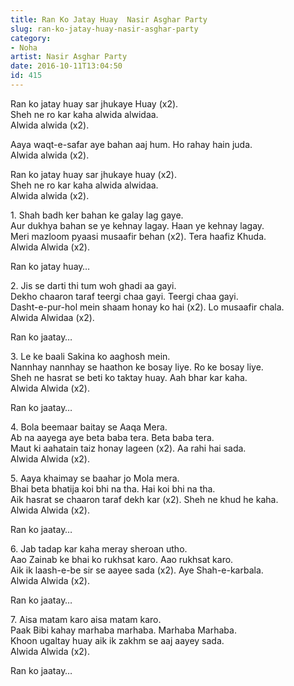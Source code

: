 ```yaml
---
title: Ran Ko Jatay Huay  Nasir Asghar Party
slug: ran-ko-jatay-huay-nasir-asghar-party
category: 
- Noha
artist: Nasir Asghar Party
date: 2016-10-11T13:04:50
id: 415
---
```


<p>Ran ko jatay huay sar jhukaye Huay (x2).<br />
Sheh ne ro kar kaha alwida alwidaa.<br />
Alwida alwida (x2).</p>
<p>Aaya waqt-e-safar aye bahan aaj hum. Ho rahay hain juda.<br />
Alwida alwida (x2).</p>
<p>Ran ko jatay huay sar jhukaye huay (x2).<br />
Sheh ne ro kar kaha alwida alwidaa.<br />
Alwida alwida (x2).</p>
<p>1. Shah badh ker bahan ke galay lag gaye.<br />
Aur dukhya bahan se ye kehnay lagay. Haan ye kehnay lagay.<br />
Meri mazloom pyaasi musaafir behan (x2). Tera haafiz Khuda.<br />
Alwida Alwida (x2).</p>
<p>Ran ko jatay huay…</p>
<p>2. Jis se darti thi tum woh ghadi aa gayi.<br />
Dekho chaaron taraf teergi chaa gayi. Teergi chaa gayi.<br />
Dasht-e-pur-hol mein shaam honay ko hai (x2). Lo musaafir chala.<br />
Alwida Alwidaa (x2).</p>
<p>Ran ko jaatay…</p>
<p>3. Le ke baali Sakina ko aaghosh mein.<br />
Nannhay nannhay se haathon ke bosay liye. Ro ke bosay liye.<br />
Sheh ne hasrat se beti ko taktay huay. Aah bhar kar kaha.<br />
Alwida Alwida (x2).</p>
<p>Ran ko jaatay…</p>
<p>4. Bola beemaar baitay se Aaqa Mera.<br />
Ab na aayega aye beta baba tera. Beta baba tera.<br />
Maut ki aahatain taiz honay lageen (x2). Aa rahi hai sada.<br />
Alwida Alwida (x2).</p>
<p>5. Aaya khaimay se baahar jo Mola mera.<br />
Bhai beta bhatija koi bhi na tha. Hai koi bhi na tha.<br />
Aik hasrat se chaaron taraf dekh kar (x2). Sheh ne khud he kaha.<br />
Alwida Alwida (x2).</p>
<p>Ran ko jaatay…</p>
<p>6. Jab tadap kar kaha meray sheroan utho.<br />
Aao Zainab ke bhai ko rukhsat karo. Aao rukhsat karo.<br />
Aik ik laash-e-be sir se aayee sada (x2). Aye Shah-e-karbala.<br />
Alwida Alwida (x2).</p>
<p>Ran ko jaatay…</p>
<p>7. Aisa matam karo aisa matam karo.<br />
Paak Bibi kahay marhaba marhaba. Marhaba Marhaba.<br />
Khoon ugaltay huay aik ik zakhm se aaj aayey sada.<br />
Alwida Alwida (x2).</p>
<p>Ran ko jaatay…</p>